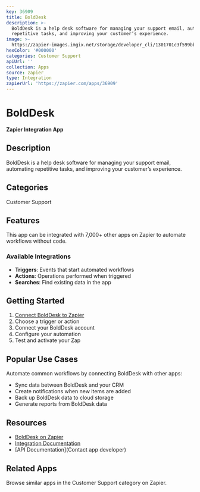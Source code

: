 ```yaml
---
key: 36909
title: BoldDesk
description: >-
  BoldDesk is a help desk software for managing your support email, automating
  repetitive tasks, and improving your customer’s experience.
image: >-
  https://zapier-images.imgix.net/storage/developer_cli/1301701c3f599bbf549705aad9373cbb_2.png?auto=format%2Ccompress&ixlib=python-3.0.0&q=50
hexColor: '#000000'
categories: Customer Support
apiUrl: ''
collection: Apps
source: zapier
type: Integration
zapierUrl: 'https://zapier.com/apps/36909'
---
```

# BoldDesk

**Zapier Integration App**

## Description

BoldDesk is a help desk software for managing your support email, automating repetitive tasks, and improving your customer’s experience.

## Categories

Customer Support

## Features

This app can be integrated with 7,000+ other apps on Zapier to automate workflows without code.

### Available Integrations

- **Triggers**: Events that start automated workflows
- **Actions**: Operations performed when triggered
- **Searches**: Find existing data in the app

## Getting Started

1. [Connect BoldDesk to Zapier](https://zapier.com/apps/36909)
2. Choose a trigger or action
3. Connect your BoldDesk account
4. Configure your automation
5. Test and activate your Zap

## Popular Use Cases

Automate common workflows by connecting BoldDesk with other apps:

- Sync data between BoldDesk and your CRM
- Create notifications when new items are added
- Back up BoldDesk data to cloud storage
- Generate reports from BoldDesk data

## Resources

- [BoldDesk on Zapier](https://zapier.com/apps/36909)
- [Integration Documentation](https://zapier.com/apps/36909/integrations)
- [API Documentation](Contact app developer)

## Related Apps

Browse similar apps in the Customer Support category on Zapier.
